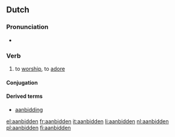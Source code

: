 ==Dutch==

===Pronunciation===
*{{audio|Nl-aanbidden.ogg|audio}}

===Verb===
{{nl-verb|st-5}}

# to [[worship]], to [[adore]]

====Conjugation====
{{nl-conj-st|aanbid|aanbad|aanbeden|aux2=zijn|aanbidde|aanbade|aanbaadt}}

====Derived terms====
* [[aanbidding]]

[[el:aanbidden]]
[[fr:aanbidden]]
[[it:aanbidden]]
[[li:aanbidden]]
[[nl:aanbidden]]
[[pl:aanbidden]]
[[fi:aanbidden]]